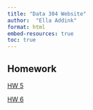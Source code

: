 ```yaml
---
title: "Data 304 Website"
author:  "Ella Addink"
format: html
embed-resources: true
toc: true
---
```


## Homework

[HW 5](Homework/hw_5.html)

[HW 6](Homework/hw_6.html)